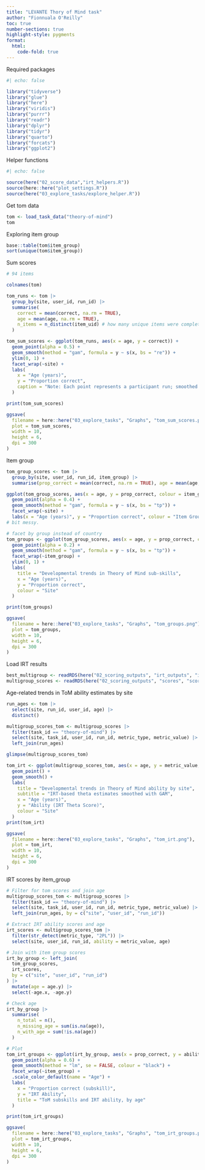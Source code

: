 ```yaml
---
title: "LEVANTE Thory of Mind task"
author: "Fionnuala O'Reilly"
toc: true
number-sections: true
highlight-style: pygments
format:
  html: 
    code-fold: true
---
```

Required packages

```r

#| echo: false

library("tidyverse")
library("glue")
library("here")
library("viridis")
library("purrr")
library("readr")
library("dplyr")
library("tidyr")
library("quarto")
library("forcats")
library("ggplot2")

```

Helper functions

```r
#| echo: false

source(here("02_score_data","irt_helpers.R"))
source(here::here("plot_settings.R"))
source(here("03_explore_tasks/explore_helper.R"))

```

Get tom data

```r
tom <- load_task_data("theory-of-mind")
tom

```

Exploring item group

```r
base::table(tom$item_group)
sort(unique(tom$item_group))

```

Sum scores

```r

# 94 items

colnames(tom)

tom_runs <- tom |>
  group_by(site, user_id, run_id) |>
  summarise(
    correct = mean(correct, na.rm = TRUE),  
    age = mean(age, na.rm = TRUE),          
    n_items = n_distinct(item_uid) # how many unique items were completed
  )

tom_sum_scores <- ggplot(tom_runs, aes(x = age, y = correct)) +
  geom_point(alpha = 0.5) +
  geom_smooth(method = "gam", formula = y ~ s(x, bs = "re")) +
  ylim(0, 1) +
  facet_wrap(~site) +
  labs(
    x = "Age (years)",
    y = "Proportion correct",
    caption = "Note: Each point represents a participant run; smoothed trend by site"
  )

print(tom_sum_scores)

ggsave(
  filename = here::here("03_explore_tasks", "Graphs", "tom_sum_scores.png"),
  plot = tom_sum_scores,
  width = 10,
  height = 6,
  dpi = 300
)

```

Item group

```r
tom_group_scores <- tom |>
  group_by(site, user_id, run_id, item_group) |>
  summarise(prop_correct = mean(correct, na.rm = TRUE), age = mean(age, na.rm = TRUE), .groups = "drop")

ggplot(tom_group_scores, aes(x = age, y = prop_correct, colour = item_group)) +
  geom_point(alpha = 0.4) +
  geom_smooth(method = "gam", formula = y ~ s(x, bs = "tp")) +
  facet_wrap(~site) +
  labs(x = "Age (years)", y = "Proportion correct", colour = "Item Group")
# bit messy.

# facet by group instead of country
tom_groups <- ggplot(tom_group_scores, aes(x = age, y = prop_correct, colour = site)) +
  geom_point(alpha = 0.2) +
  geom_smooth(method = "gam", formula = y ~ s(x, bs = "tp")) +
  facet_wrap(~item_group) +
  ylim(0, 1) +
  labs(
    title = "Developmental trends in Theory of Mind sub-skills",
    x = "Age (years)",
    y = "Proportion correct",
    colour = "Site"
  )

print(tom_groups)

ggsave(
  filename = here::here("03_explore_tasks", "Graphs", "tom_groups.png"),
  plot = tom_groups,
  width = 10,
  height = 6,
  dpi = 300
)

```

Load IRT results

```r
best_multigroup <- readRDS(here("02_scoring_outputs", "irt_outputs", "item_coefs.rds"))
multigroup_scores <- readRDS(here("02_scoring_outputs", "scores", "scores_multigroup.rds"))

```

Age-related trends in ToM ability estimates by site

```r
run_ages <- tom |>
  select(site, run_id, user_id, age) |>
  distinct()

multigroup_scores_tom <- multigroup_scores |>
  filter(task_id == "theory-of-mind") |>
  select(site, task_id, user_id, run_id, metric_type, metric_value) |>
  left_join(run_ages)

glimpse(multigroup_scores_tom)

tom_irt <- ggplot(multigroup_scores_tom, aes(x = age, y = metric_value, col = site)) + 
  geom_point() + 
  geom_smooth() +
  labs(
    title = "Developmental trends in Theory of Mind ability by site",
    subtitle = "IRT-based theta estimates smoothed with GAM",
    x = "Age (years)",
    y = "Ability (IRT Theta Score)",
    colour = "Site"
  )
print(tom_irt)

ggsave(
  filename = here::here("03_explore_tasks", "Graphs", "tom_irt.png"),
  plot = tom_irt,
  width = 10,
  height = 6,
  dpi = 300
)

```
IRT scores by item_group

```r

# Filter for tom scores and join age 
multigroup_scores_tom <- multigroup_scores |>
  filter(task_id == "theory-of-mind") |>
  select(site, task_id, user_id, run_id, metric_type, metric_value) |>
  left_join(run_ages, by = c("site", "user_id", "run_id"))

# Extract IRT ability scores and age
irt_scores <- multigroup_scores_tom |>
  filter(str_detect(metric_type, "2PL")) |>
  select(site, user_id, run_id, ability = metric_value, age)

# Join with item group scores
irt_by_group <- left_join(
  tom_group_scores,
  irt_scores,
  by = c("site", "user_id", "run_id")
) |>
  mutate(age = age.y) |>
  select(-age.x, -age.y)

# Check age 
irt_by_group |>
  summarise(
    n_total = n(),
    n_missing_age = sum(is.na(age)),
    n_with_age = sum(!is.na(age))
  )

# Plot
tom_irt_groups <- ggplot(irt_by_group, aes(x = prop_correct, y = ability, colour = age_group)) +
  geom_point(alpha = 0.6) +
  geom_smooth(method = "lm", se = FALSE, colour = "black") +
  facet_wrap(~item_group) +
  .scale_color_default(name = "Age") +
  labs(
    x = "Proportion correct (subskill)",
    y = "IRT Ability",
    title = "ToM subskills and IRT ability, by age"
  )

print(tom_irt_groups)

ggsave(
  filename = here::here("03_explore_tasks", "Graphs", "tom_irt_groups.png"),
  plot = tom_irt_groups,
  width = 10,
  height = 6,
  dpi = 300
)

```

